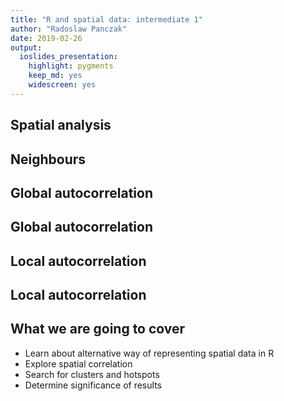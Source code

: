 ```yaml
---
title: "R and spatial data: intermediate 1"
author: "Radoslaw Panczak"
date: 2019-02-26
output: 
  ioslides_presentation: 
    highlight: pygments
    keep_md: yes
    widescreen: yes
---
```



## Spatial analysis


## Neighbours


## Global autocorrelation 


## Global autocorrelation 


## Local autocorrelation 


## Local autocorrelation 



## What we are going to cover 

- Learn about alternative way of representing spatial data in R
- Explore spatial correlation
- Search for clusters and hotspots 
- Determine significance of results
